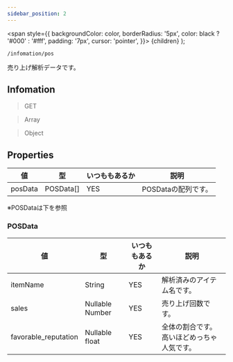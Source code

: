 ```yaml
---
sidebar_position: 2
---
```


  <span
    style={{
      backgroundColor: color,
      borderRadius: '5px',
      color: black ? '#000' : '#fff',
      padding: '7px',
      cursor: 'pointer',
    }}>
    {children}
  </span>
);

```
/infomation/pos
```
売り上げ解析データです。

## Infomation

> <Highlight color="#00ccff"> GET </Highlight>

> <Highlight color="#ff660f"> Array </Highlight>

> <Highlight color="#c1c10f"> Object </Highlight>

## Properties

| 値 | 型 | いつももあるか | 説明 |
| --- | --- | --- | --- |
| posData | POSData[] | YES | POSDataの配列です。 |

※POSDataは下を参照

### POSData

| 値 | 型 | いつももあるか | 説明 |
| --- | --- | --- | --- |
| itemName | String | YES | 解析済みのアイテム名です。 |
| sales | Nullable Number | YES | 売り上げ回数です。 |
| favorable_reputation | Nullable float | YES | 全体の割合です。高いほどめっちゃ人気です。 |




